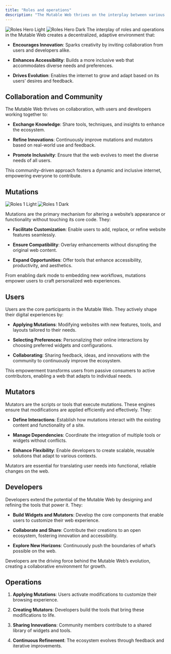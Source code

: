 ```yaml
---
title: "Roles and operations"
description: "The Mutable Web thrives on the interplay between various roles and operations, which collectively drive its functionality and adaptability. This decentralized ecosystem empowers users and developers to collaborate, customize, and innovate, making the web more dynamic and user-centric. Let’s dive into the key roles and operations that make this ecosystem work."
---
```


<img alt="Roles Hero Light" class="block dark:hidden" src="/images/roles-light.png" />

<img alt="Roles Hero Dark" class="hidden dark:block" src="/images/roles-dark.png" />

<Info>
  The interplay of roles and operations in the Mutable Web creates a decentralized, adaptive environment that:

  * **Encourages Innovation**: Sparks creativity by inviting collaboration from users and developers alike.

  * **Enhances Accessibility**: Builds a more inclusive web that accommodates diverse needs and preferences.

  * **Drives Evolution**: Enables the internet to grow and adapt based on its users’ desires and feedback.
</Info>

## Collaboration and Community

The Mutable Web thrives on collaboration, with users and developers working together to:

* **Exchange Knowledge**: Share tools, techniques, and insights to enhance the ecosystem.

* **Refine Innovations**: Continuously improve mutations and mutators based on real-world use and feedback.

* **Promote Inclusivity**: Ensure that the web evolves to meet the diverse needs of all users.

This community-driven approach fosters a dynamic and inclusive internet, empowering everyone to contribute.

## Mutations

<img alt="Roles 1 Light" class="block dark:hidden" src="/images/roles-1-light.png" />

<img alt="Roles 1 Dark" class="hidden dark:block" src="/images/roles-1-dark.png" />

Mutations are the primary mechanism for altering a website’s appearance or functionality without touching its core code. They:

* **Facilitate Customization**: Enable users to add, replace, or refine website features seamlessly.

* **Ensure Compatibility**: Overlay enhancements without disrupting the original web content.

* **Expand Opportunities**: Offer tools that enhance accessibility, productivity, and aesthetics.

From enabling dark mode to embedding new workflows, mutations empower users to craft personalized web experiences.

## Users

Users are the core participants in the Mutable Web. They actively shape their digital experiences by:

* **Applying Mutations**: Modifying websites with new features, tools, and layouts tailored to their needs.

* **Selecting Preferences**: Personalizing their online interactions by choosing preferred widgets and configurations.

* **Collaborating**: Sharing feedback, ideas, and innovations with the community to continuously improve the ecosystem.

This empowerment transforms users from passive consumers to active contributors, enabling a web that adapts to individual needs.

## Mutators

Mutators are the scripts or tools that execute mutations. These engines ensure that modifications are applied efficiently and effectively. They:

* **Define Interactions**: Establish how mutations interact with the existing content and functionality of a site.

* **Manage Dependencies**: Coordinate the integration of multiple tools or widgets without conflicts.

* **Enhance Flexibility**: Enable developers to create scalable, reusable solutions that adapt to various contexts.

Mutators are essential for translating user needs into functional, reliable changes on the web.

## Developers

Developers extend the potential of the Mutable Web by designing and refining the tools that power it. They:

* **Build Widgets and Mutators**: Develop the core components that enable users to customize their web experience.

* **Collaborate and Share**: Contribute their creations to an open ecosystem, fostering innovation and accessibility.

* **Explore New Horizons**: Continuously push the boundaries of what’s possible on the web.

Developers are the driving force behind the Mutable Web’s evolution, creating a collaborative environment for growth.

## Operations

1. **Applying Mutations**: Users activate modifications to customize their browsing experience.

2. **Creating Mutators**: Developers build the tools that bring these modifications to life.

3. **Sharing Innovations**: Community members contribute to a shared library of widgets and tools.

4. **Continuous Refinement**: The ecosystem evolves through feedback and iterative improvements.